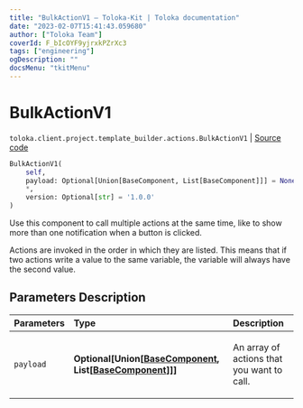 ```yaml
---
title: "BulkActionV1 — Toloka-Kit | Toloka documentation"
date: "2023-02-07T15:41:43.059680"
author: ["Toloka Team"]
coverId: F_bIcOYF9yjrxkPZrXc3
tags: ["engineering"]
ogDescription: ""
docsMenu: "tkitMenu"
---
```


# BulkActionV1
`toloka.client.project.template_builder.actions.BulkActionV1` | [Source code](https://github.com/Toloka/toloka-kit/blob/v1.1.3/src/client/project/template_builder/actions.py#L34)

```python
BulkActionV1(
    self,
    payload: Optional[Union[BaseComponent, List[BaseComponent]]] = None,
    *,
    version: Optional[str] = '1.0.0'
)
```

Use this component to call multiple actions at the same time, like to show more than one notification when a button is clicked.

Actions are invoked in the order in which they are listed. This means that if two actions write a value to the same
variable, the variable will always have the second value.

## Parameters Description

| Parameters | Type | Description |
| :----------| :----| :-----------|
`payload`|**Optional\[Union\[[BaseComponent](/docs/toloka-kit/reference/toloka.client.project.template_builder.base.BaseComponent), List\[[BaseComponent](/docs/toloka-kit/reference/toloka.client.project.template_builder.base.BaseComponent)\]\]\]**|<p>An array of actions that you want to call.</p>
